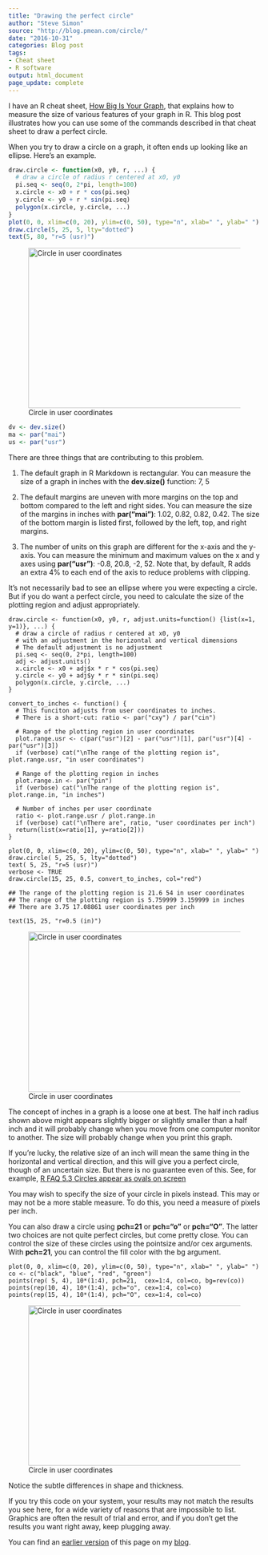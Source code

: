 ```yaml
---
title: "Drawing the perfect circle"
author: "Steve Simon"
source: "http://blog.pmean.com/circle/"
date: "2016-10-31"
categories: Blog post
tags:
- Cheat sheet
- R software
output: html_document
page_update: complete
---
```


I have an R cheat sheet, [How Big Is Your Graph][sim3], that explains how to measure the size of various features of your graph in R. This blog post illustrates how you can use some of the commands described in that cheat sheet to draw a perfect circle.

<!---More--->

When you try to draw a circle on a graph, it often ends up looking like an ellipse. Here's an example.

```r
draw.circle <- function(x0, y0, r, ...) {
  # draw a circle of radius r centered at x0, y0
  pi.seq <- seq(0, 2*pi, length=100)
  x.circle <- x0 + r * cos(pi.seq)
  y.circle <- y0 + r * sin(pi.seq)
  polygon(x.circle, y.circle, ...)
}
plot(0, 0, xlim=c(0, 20), ylim=c(0, 50), type="n", xlab=" ", ylab=" ")
draw.circle(5, 25, 5, lty="dotted")
text(5, 80, "r=5 (usr)")
```

![Circle in user coordinates](http://www.pmean.com/new-images/16/circle01.jpg){width="448" height="320"}

``` .r
dv <- dev.size()
ma <- par("mai")
us <- par("usr")
```

There are three things that are contributing to this problem.

1.  The default graph in R Markdown is rectangular. You can measure the size of a graph in inches with the **dev.size()** function: 7, 5

2.  The default margins are uneven with more margins on the top and bottom compared to the left and right sides. You can measure the size of the margins in inches with **par("mai")**: 1.02, 0.82, 0.82, 0.42. The size of the bottom margin is listed first, followed by the left, top, and right margins.

3.  The number of units on this graph are different for the x-axis and the y-axis. You can measure the minimum and maximum values on the x and y axes using **par("usr")**: -0.8, 20.8, -2, 52. Note that, by default, R adds an extra 4% to each end of the axis to reduce problems with clipping.

It's not necessarily bad to see an ellipse where you were expecting a circle. But if you do want a perfect circle, you need to calculate the size of the plotting region and adjust appropriately.

```
draw.circle <- function(x0, y0, r, adjust.units=function() {list(x=1, y=1)}, ...) {
  # draw a circle of radius r centered at x0, y0
  # with an adjustment in the horizontal and vertical dimensions
  # The default adjustment is no adjustment
  pi.seq <- seq(0, 2*pi, length=100)
  adj <- adjust.units()
  x.circle <- x0 + adj$x * r * cos(pi.seq)
  y.circle <- y0 + adj$y * r * sin(pi.seq)
  polygon(x.circle, y.circle, ...)
}

convert_to_inches <- function() {
  # This funciton adjusts from user coordinates to inches.
  # There is a short-cut: ratio <- par("cxy") / par("cin")

  # Range of the plotting region in user coordinates
  plot.range.usr <- c(par("usr")[2] - par("usr")[1], par("usr")[4] - par("usr")[3])
  if (verbose) cat("\nThe range of the plotting region is", plot.range.usr, "in user coordinates")

  # Range of the plotting region in inches
  plot.range.in <- par("pin")
  if (verbose) cat("\nThe range of the plotting region is", plot.range.in, "in inches")

  # Number of inches per user coordinate
  ratio <- plot.range.usr / plot.range.in
  if (verbose) cat("\nThere are", ratio, "user coordinates per inch")
  return(list(x=ratio[1], y=ratio[2]))
}

plot(0, 0, xlim=c(0, 20), ylim=c(0, 50), type="n", xlab=" ", ylab=" ")
draw.circle( 5, 25, 5, lty="dotted")
text( 5, 25, "r=5 (usr)")
verbose <- TRUE
draw.circle(15, 25, 0.5, convert_to_inches, col="red")
```

```
## The range of the plotting region is 21.6 54 in user coordinates
## The range of the plotting region is 5.759999 3.159999 in inches
## There are 3.75 17.08861 user coordinates per inch
```

```
text(15, 25, "r=0.5 (in)")
```

![Circle in user coordinates](http://www.pmean.com/new-images/16/circle02.jpg){width="448" height="320"}

The concept of inches in a graph is a loose one at best. The half inch radius shown above might appears slightly bigger or slightly smaller than a half inch and it will probably change when you move from one computer monitor to another. The size will probably change when you print this graph.

If you're lucky, the relative size of an inch will mean the same thing in the horizontal and vertical direction, and this will give you a perfect circle, though of an uncertain size. But there is no guarantee even of this. See, for example, [R FAQ 5.3 Circles appear as ovals on screen][cran1]

You may wish to specify the size of your circle in pixels instead. This may or may not be a more stable measure. To do this, you need a measure of pixels per inch.

You can also draw a circle using **pch=21** or **pch="o"** or **pch="O"**. The latter two choices are not quite perfect circles, but come pretty close. You can control the size of these circles using the pointsize and/or cex arguments. With **pch=21**, you can control the fill color with the bg argument.

```
plot(0, 0, xlim=c(0, 20), ylim=c(0, 50), type="n", xlab=" ", ylab=" ")
co <- c("black", "blue", "red", "green")
points(rep( 5, 4), 10*(1:4), pch=21,  cex=1:4, col=co, bg=rev(co))
points(rep(10, 4), 10*(1:4), pch="o", cex=1:4, col=co)
points(rep(15, 4), 10*(1:4), pch="O", cex=1:4, col=co)
```

![Circle in user coordinates](http://www.pmean.com/new-images/16/circle03.jpg){width="448" height="320"}

Notice the subtle differences in shape and thickness.

If you try this code on your system, your results may not match the results you see here, for a wide variety of reasons that are impossible to list. Graphics are often the result of trial and error, and if you don't get the results you want right away, keep plugging away.

You can find an [earlier version][sim1] of this page on my [blog][sim2].

[sim1]: http://blog.pmean.com/circle/
[sim2]: http://blog.pmean.com

[sim3]: http://blog.pmean.com/cheatsheets

[cran1]: https://cran.r-project.org/bin/windows/base/rw-FAQ.html#Circles-appear-as-ovals-on-screen
